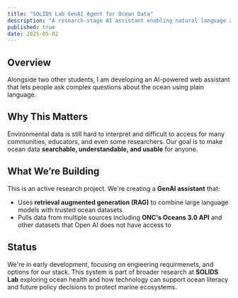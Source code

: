 ```yaml
---
title: "SOLIDS Lab GenAI Agent for Ocean Data"
description: "A research-stage AI assistant enabling natural language access to diverse ocean health data."
published: true
date: 2025-05-02
---
```


## Overview

Alongside two other students, I am developing an AI-powered web assistant that lets people ask complex questions about the ocean using plain language.

## Why This Matters

Environmental data is still hard to interpret and difficult to access for many communities, educators, and even some researchers. Our goal is to make ocean data **searchable, understandable, and usable** for anyone.

## What We’re Building

This is an active research project. We're creating a **GenAI assistant** that:

- Uses **retrieval augmented generation (RAG)** to combine large language models with trusted ocean datasets
- Pulls data from multiple sources including **ONC's Oceans 3.0 API** and other datasets that Open AI does not have access to

## Status

We're in early development, focusing on engieering requirmenets, and options for our stack.
This system is part of broader research at **SOLIDS Lab** exploring ocean health and how technology can support ocean literacy and future policy decisions to protect marine ecosystems.



